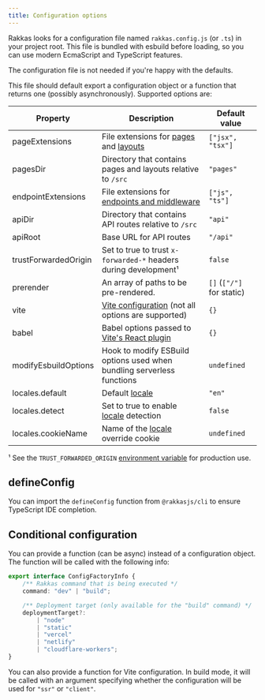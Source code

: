 ```yaml
---
title: Configuration options
---
```


Rakkas looks for a configuration file named `rakkas.config.js` (or `.ts`) in your project root. This file is bundled with esbuild before loading, so you can use modern EcmaScript and TypeScript features.

The configuration file is not needed if you're happy with the defaults.

This file should default export a configuration object or a function that returns one (possibly asynchronously). Supported options are:

| Property                  | Description                                                                                                   | Default value             |
| ------------------------- | ------------------------------------------------------------------------------------------------------------- | ------------------------- |
| pageExtensions            | File extensions for [pages](./pages-and-routing) and [layouts](./layouts)                                     | `["jsx", "tsx"]`          |
| pagesDir                  | Directory that contains pages and layouts relative to `/src`                                                  | `"pages"`                 |
| endpointExtensions        | File extensions for [endpoints and middleware](./api-routes)                                                  | `["js", "ts"]`            |
| apiDir                    | Directory that contains API routes relative to `/src`                                                         | `"api"`                   |
| apiRoot                   | Base URL for API routes                                                                                       | `"/api"`                  |
| trustForwardedOrigin      | Set to true to trust `x-forwarded-*` headers during development¹                                              | `false`                   |
| prerender                 | An array of paths to be pre-rendered.                                                                         | `[]` (`["/"]` for static) |
| vite <a href="#vite" />   | [Vite configuration](https://vitejs.dev/config/) (not all options are supported)                              | `{}`                      |
| babel <a href="#babel" /> | Babel options passed to [Vite's React plugin](https://github.com/vitejs/vite/tree/main/packages/plugin-react) | `{}`                      |
| modifyEsbuildOptions      | Hook to modify ESBuild options used when bundling serverless functions                                        | `undefined`               |
| locales.default           | Default [locale](/guide/localized-routes)                                                                     | `"en"`                    |
| locales.detect            | Set to true to enable [locale](/guide/localized-routes) detection                                             | `false`                   |
| locales.cookieName        | Name of the [locale](/guide/localized-routes) override cookie                                                 | `undefined`               |

¹ See the `TRUST_FORWARDED_ORIGIN` [environment variable](./environment-variables) for production use.

## defineConfig

You can import the `defineConfig` function from `@rakkasjs/cli` to ensure TypeScript IDE completion.

## Conditional configuration

You can provide a function (can be async) instead of a configuration object. The function will be called with the following info:

```typescript
export interface ConfigFactoryInfo {
	/** Rakkas command that is being executed */
	command: "dev" | "build";

	/** Deployment target (only available for the "build" command) */
	deploymentTarget?:
		| "node"
		| "static"
		| "vercel"
		| "netlify"
		| "cloudflare-workers";
}
```

You can also provide a function for Vite configuration. In build mode, it will be called with an argument specifying whether the configuration will be used for `"ssr"` or `"client"`.
